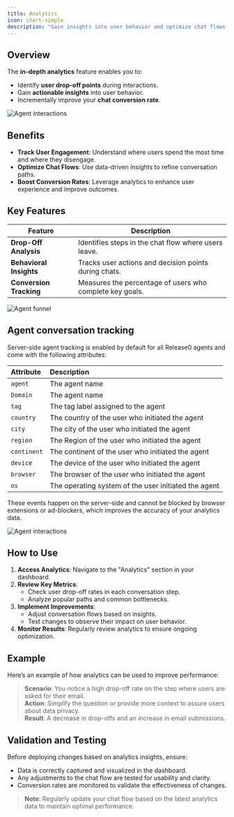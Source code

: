 ```yaml
---
title: Analytics
icon: chart-simple
description: "Gain insights into user behavior and optimize chat flows with Release0 analytics."
---
```


## Overview

The **in-depth analytics** feature enables you to:

- Identify **user drop-off points** during interactions.
- Gain **actionable insights** into user behavior.
- Incrementally improve your **chat conversion rate**.

<Frame style={{ maxWidth: '800px' }}>
  <img src="/images/submission/agent-interactions.png" alt="Agent interactions" />
</Frame>

## Benefits

- **Track User Engagement**: Understand where users spend the most time and where they disengage.
- **Optimize Chat Flows**: Use data-driven insights to refine conversation paths.
- **Boost Conversion Rates**: Leverage analytics to enhance user experience and improve outcomes.


## Key Features

| Feature                  | Description                                              |
|--------------------------|----------------------------------------------------------|
| **Drop-Off Analysis**    | Identifies steps in the chat flow where users leave.     |
| **Behavioral Insights**  | Tracks user actions and decision points during chats.    |
| **Conversion Tracking**  | Measures the percentage of users who complete key goals. |

<Frame style={{ maxWidth: '800px' }}>
  <img src="/images/submission/agent-funnel.png" alt="Agent funnel" />
</Frame>


## Agent conversation tracking

Server-side agent tracking is enabled by default for all Release0 agents and come with the following attributes:

| Attribute    | Description                                                                                      |
| :----------- | :----------------------------------------------------------------------------------------------- |
| `agent`      | The agent name                                                                                   |
| `Domain`     | The agent name                                                                                   |
| `tag`        | The tag label assigned to the agent                                                              |
| `country`    | The country of the user who initiated the agent                                                  |
| `city`       | The city of the user who initiated the agent                                                     |
| `region`     | The Region of the user who initiated the agent                                                   |
| `continent`  | The continent of the user who initiated the agent                                                |
| `device`     | The device of the user who initiated the agent                                                   |
| `browser`    | The browser of the user who initiated the agent                                                  |
| `os`         | The operating system of the user initiated the agent                                             |

These events happen on the server-side and cannot be blocked by browser extensions or ad-blockers, which improves the accuracy of your analytics data.


<Frame style={{ maxWidth: '800px' }}>
  <img src="/images/submission/agent-report-details.png" alt="Agent interactions" />
</Frame>

## How to Use

1. **Access Analytics**: Navigate to the "Analytics" section in your dashboard.
2. **Review Key Metrics**:
   - Check user drop-off rates in each conversation step.
   - Analyze popular paths and common bottlenecks.
3. **Implement Improvements**:
   - Adjust conversation flows based on insights.
   - Test changes to observe their impact on user behavior.
4. **Monitor Results**: Regularly review analytics to ensure ongoing optimization.

## Example

Here’s an example of how analytics can be used to improve performance:

> **Scenario**: You notice a high drop-off rate on the step where users are asked for their email.  
> **Action**: Simplify the question or provide more context to assure users about data privacy.  
> **Result**: A decrease in drop-offs and an increase in email submissions.

## Validation and Testing

Before deploying changes based on analytics insights, ensure:

- Data is correctly captured and visualized in the dashboard.
- Any adjustments to the chat flow are tested for usability and clarity.
- Conversion rates are monitored to validate the effectiveness of changes.

> **Note**: Regularly update your chat flow based on the latest analytics data to maintain optimal performance.
